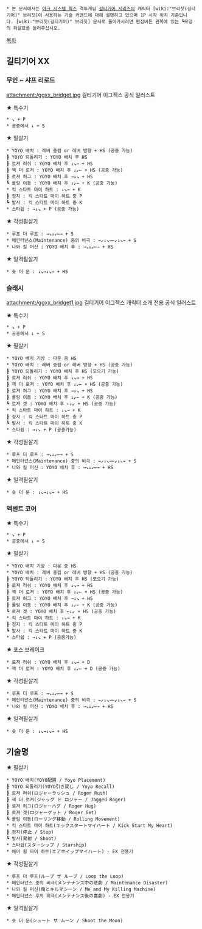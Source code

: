  * 본 문서에서는 [[아크 시스템 웍스]] 격투게임 [[길티기어 시리즈]]의 캐릭터 [wiki:"브리짓(길티기어)" 브리짓]이 사용하는 기술 커맨드에 대해 설명하고 있으며 1P 시작 위치 기준입니다. [wiki:"브리짓(길티기어)" 브리짓] 문서로 돌아가시려면 편집버튼 왼쪽에 있는 ┗모양의 화살표를 눌러주십시오.

[[목차]]

== 길티기어 XX ==
=== 무인 ~ 샤프 리로드 ===
attachment:/ggxx_bridget.jpg
길티기어 이그젝스 공식 일러스트

★ 특수기
 * ↘ + P
 * 공중에서 ↓ + S

★ 필살기
 * YOYO 배치 : 레버 중립 or 레버 방향 + HS (공중 가능)
 ┠ YOYO 되돌리기 : YOYO 배치 후 HS
 ┠ 로져 러쉬 : YOYO 배치 후 ↓↘→ + HS
 ┠ 잭 더 로져 : YOYO 배치 후 ↓↙← + HS (공중 가능)
 ┠ 로져 허그 : YOYO 배치 후 →↓↘ + HS
 ┗ 롤링 이동 : YOYO 배치 후 ↓↙← + K (공중 가능)
 * 킥 스타트 마이 하트 : ↓↘→ + K
 ┠ 정지 : 킥 스타트 마이 하트 중 P
 ┗ 발사 : 킥 스타트 마이 하트 중 K
 * 스타쉽 : →↓↘ + P (공중 가능)

★ 각성필살기
 * 루프 더 루프 : →↘↓↙←→ + S
 * 메인터넌스(Maintenance) 중의 비극 : ←↙↓↘→←↙↓↘→ + S
 * 나와 킬 머신 : YOYO 배치 후 : →↘↓↙←→ + HS

★ 일격필살기
 * 슛 더 문 : ↓↘→↓↘→ + HS

=== 슬래시 ===
attachment:/ggxx_bridget1.jpg
길티기어 이그젝스 캐릭터 소개 전용 공식 일러스트

★ 특수기
 * ↘ + P
 * 공중에서 ↓ + S

★ 필살기
 * YOYO 배치 기상 : 다운 중 HS
 * YOYO 배치 : 레버 중립 or 레버 방향 + HS (공중 가능)
 ┠ YOYO 되돌리기 : YOYO 배치 후 HS (모으기 가능)
 ┠ 로져 러쉬 : YOYO 배치 후 ↓↘→ + HS
 ┠ 잭 더 로져 : YOYO 배치 후 ↓↙← + HS (공중 가능)
 ┠ 로져 허그 : YOYO 배치 후 →↓↘ + HS
 ┠ 롤링 이동 : YOYO 배치 후 ↓↙← + K (공중 가능)
 ┗ 로져 겟 : YOYO 배치 후 ←↓↙ + HS (공중 가능)
 * 킥 스타트 마이 하트 : ↓↘→ + K
 ┠ 정지 : 킥 스타트 마이 하트 중 P
 ┗ 발사 : 킥 스타트 마이 하트 중 K
 * 스타쉽 : →↓↘ + P (공중가능)

★ 각성필살기
 * 루프 더 루프 : →↘↓↙←→ + S
 * 메인터넌스(Maintenance) 중의 비극 : ←↙↓↘→←↙↓↘→ + S
 * 나와 킬 머신 : YOYO 배치 후 : →↘↓↙←→ + HS

★ 일격필살기
 * 슛 더 문 : ↓↘→↓↘→ + HS

=== 액센트 코어 ===
★ 특수기
 * ↘ + P
 * 공중에서 ↓ + S

★ 필살기
 * YOYO 배치 기상 : 다운 중 HS
 * YOYO 배치 : 레버 중립 or 레버 방향 + HS (공중 가능)
 ┠ YOYO 되돌리기 : YOYO 배치 후 HS (모으기 가능)
 ┠ 로져 러쉬 : YOYO 배치 후 ↓↘→ + HS
 ┠ 잭 더 로져 : YOYO 배치 후 ↓↙← + HS (공중 가능)
 ┠ 로져 허그 : YOYO 배치 후 →↓↘ + HS
 ┠ 롤링 이동 : YOYO 배치 후 ↓↙← + K (공중 가능)
 ┗ 로져 겟 : YOYO 배치 후 ←↓↙ + HS (공중 가능)
 * 킥 스타트 마이 하트 : ↓↘→ + K
 ┠ 정지 : 킥 스타트 마이 하트 중 P
 ┗ 발사 : 킥 스타트 마이 하트 중 K
 * 스타쉽 : →↓↘ + P (공중가능)

★ 포스 브레이크
 * 로져 러쉬 : YOYO 배치 후 ↓↘→ + D
 * 잭 더 로져 : YOYO 배치 후 ↓↙← + D (공중 가능)

★ 각성필살기
 * 루프 더 루프 : →↘↓↙←→ + S
 * 메인터넌스(Maintenance) 중의 비극 : ←↙↓↘→←↙↓↘→ + S
 * 나와 킬 머신 : YOYO 배치 후 : →↘↓↙←→ + HS

★ 일격필살기
 * 슛 더 문 : ↓↘→↓↘→ + HS

== 기술명 ==
★ 필살기
 * YOYO 배치(YOYO配置 / Yoyo Placement)
 ┠ YOYO 되돌리기(YOYO引き戻し / Yoyo Recall)
 ┠ 로져 러쉬(ロジャーラッシュ / Roger Rush)
 ┠ 잭 더 로져(ジャッグ ド ロジャー / Jagged Roger)
 ┠ 로져 허그(ロジャーハグ / Roger Hug)
 ┠ 로져 겟(ロジャーゲット / Roger Get)
 ┗ 롤링 이동(ローリング移動 / Rolling Movement)
 * 킥 스타트 마이 하트(キックスタートマイハート / Kick Start My Heart)
 ┠ 정지(停止 / Stop)
 ┗ 발사(発射 / Shoot)
 * 스타쉽(スターシップ / Starship)
 * 에어 휩 마이 하트(エアホイップマイハート) - EX 전용기

★ 각성필살기
 * 루프 더 루프(ループ ザ ループ / Loop the Loop)
 * 메인터넌스 중의 비극(メンテナンス中の悲劇 / Maintenance Disaster)
 * 나와 킬 머신(俺とキルマシーン / Me and My Killing Machine)
 * 메인터넌스 후의 희극(メンテナンス後の喜劇) - EX 전용기

★ 일격필살기
 * 슛 더 문(シュート ザ ムーン / Shoot the Moon)
